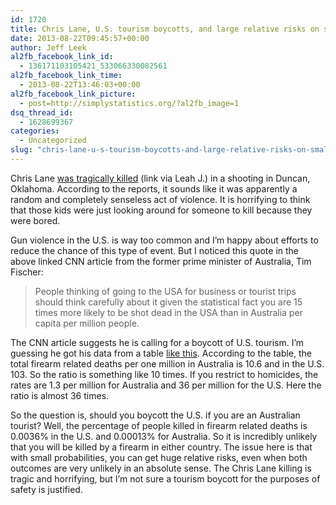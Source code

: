 ```yaml
---
id: 1720
title: Chris Lane, U.S. tourism boycotts, and large relative risks on small probabilities
date: 2013-08-22T09:45:57+00:00
author: Jeff Leek
al2fb_facebook_link_id:
  - 136171103105421_533066330082561
al2fb_facebook_link_time:
  - 2013-08-22T13:46:03+00:00
al2fb_facebook_link_picture:
  - post=http://simplystatistics.org/?al2fb_image=1
dsq_thread_id:
  - 1628699367
categories:
  - Uncategorized
slug: "chris-lane-u-s-tourism-boycotts-and-large-relative-risks-on-small-probabilities"
---
```

Chris Lane [was tragically killed](http://www.cnn.com/2013/08/21/justice/australia-student-killed-oklahoma/index.html?hpt=hp_t2) (link via Leah J.) in a shooting in Duncan, Oklahoma. According to the reports, it sounds like it was apparently a random and completely senseless act of violence. It is horrifying to think that those kids were just looking around for someone to kill because they were bored.

Gun violence in the U.S. is way too common and I'm happy about efforts to reduce the chance of this type of event. But I noticed this quote in the above linked CNN article from the former prime minister of Australia, Tim Fischer:

> People thinking of going to the USA for business or tourist trips should think carefully about it given the statistical fact you are 15 times more likely to be shot dead in the USA than in Australia per capita per million people.

The CNN article suggests he is calling for a boycott of U.S. tourism. I'm guessing he got his data from a table [like this](http://en.wikipedia.org/wiki/List_of_countries_by_firearm-related_death_rate). According to the table, the total firearm related deaths per one million in Australia is 10.6 and in the U.S. 103. So the ratio is something like 10 times. If you restrict to homicides, the rates are 1.3 per million for Australia and 36 per million for the U.S. Here the ratio is almost 36 times.

So the question is, should you boycott the U.S. if you are an Australian tourist? Well, the percentage of people killed in firearm related deaths is 0.0036% in the U.S. and 0.00013% for Australia. So it is incredibly unlikely that you will be killed by a firearm in either country. The issue here is that with small probabilities, you can get huge relative risks, even when both outcomes are very unlikely in an absolute sense. The Chris Lane killing is tragic and horrifying, but I'm not sure a tourism boycott for the purposes of safety is justified.
